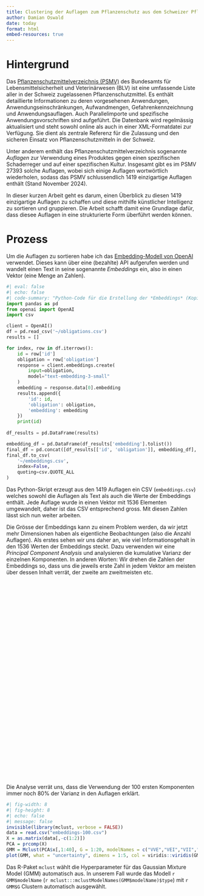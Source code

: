 ```yaml
---
title: Clustering der Auflagen zum Pflanzenschutz aus dem Schweizer Pflanzenschutzmittelverzeichnis
author: Damian Oswald
date: today
format: html
embed-resources: true
---
```


# Hintergrund

Das [Pflanzenschutzmittelverzeichnis (PSMV)](https://www.psm.admin.ch/) des Bundesamts für Lebensmittelsicherheit und Veterinärwesen (BLV) ist eine umfassende Liste aller in der Schweiz zugelassenen Pflanzenschutzmittel. Es enthält detaillierte Informationen zu deren vorgesehenen Anwendungen, Anwendungseinschränkungen, Aufwandmengen, Gefahrenkennzeichnung und Anwendungsauflagen. Auch Parallelimporte und spezifische Anwendungsvorschriften sind aufgeführt. Die Datenbank wird regelmässig aktualisiert und steht sowohl online als auch in einer XML-Formatdatei zur Verfügung. Sie dient als zentrale Referenz für die Zulassung und den sicheren Einsatz von Pflanzenschutzmitteln in der Schweiz.

Unter anderem enthält das Pflanzenschutzmittelverzeichnis sogenannte *Auflagen* zur Verwendung eines Produktes gegen einen spezifischen Schaderreger und auf einer spezifischen Kultur. Insgesamt gibt es im PSMV 27393 solche Auflagen, wobei sich einige Auflagen wortwörtlich wiederholen, sodass das PSMV schlussendlich 1419 einzigartige Auflagen enthält (Stand November 2024).

In dieser kurzen Arbeit geht es darum, einen Überblick zu diesen 1419 einzigartige Auflagen zu schaffen und diese mithilfe künstlicher Intelligenz zu sortieren und gruppieren. Die Arbeit schafft damit eine Grundlage dafür, dass diesee Auflagen in eine strukturierte Form überführt werden können.

# Prozess

Um die Auflagen zu sortieren habe ich das [Embedding-Modell von OpenAI](https://platform.openai.com/docs/guides/embeddings) verwendet. Dieses kann über eine (bezahlte) API aufgerufen werden und wandelt einen Text in seine sogenannte *Embeddings* ein, also in einen Vektor (eine Menge an Zahlen).

```python
#| eval: false
#| echo: false
#| code-summary: "Python-Code für die Erstellung der *Embeddings* (Kopie von `embeddings.py`)"
import pandas as pd
from openai import OpenAI
import csv

client = OpenAI()
df = pd.read_csv('~/obligations.csv')
results = []

for index, row in df.iterrows():
    id = row['id']
    obligation = row['obligation']
    response = client.embeddings.create(
        input=obligation,
        model="text-embedding-3-small"
    )
    embedding = response.data[0].embedding
    results.append({
        'id': id,
        'obligation': obligation,
        'embedding': embedding
    })
    print(id)
    
df_results = pd.DataFrame(results)

embedding_df = pd.DataFrame(df_results['embedding'].tolist())
final_df = pd.concat([df_results[['id', 'obligation']], embedding_df], axis=1)
final_df.to_csv(
    '~/embeddings.csv',
    index=False,
    quoting=csv.QUOTE_ALL
)
```

Das Python-Skript erzeugt aus den 1419 Auflagen ein CSV (`embeddings.csv`) welches sowohl die Auflagen als Text als auch die Werte der Embeddings enthält. Jede Auflage wurde in einen Vektor mit 1536 Elementen umgewandelt, daher ist das CSV entsprechend gross. Mit diesen Zahlen lässt sich nun weiter arbeiten.

Die Grösse der Embeddings kann zu einem Problem werden, da wir jetzt mehr Dimensionen haben als eigentliche Beobachtungen (also die Anzahl Auflagen). Als erstes sehen wir uns daher an, wie viel Informationsgehalt in den 1536 Werten der Embeddings steckt. Dazu verwenden wir eine *Principal Component Analysis* und analysieren die kumulative Varianz der einzelnen Komponenten. In anderen Worten: Wir drehen die Zahlen der Embeddings so, dass uns die jeweils erste Zahl in jedem Vektor am meisten über dessen Inhalt verrät, der zweite am zweitmeisten etc.

```{=html}
<div style="min-height:520px" id="datawrapper-vis-gEBsq"><script type="text/javascript" defer src="https://datawrapper.dwcdn.net/gEBsq/embed.js" charset="utf-8" data-target="#datawrapper-vis-gEBsq"></script><noscript><img src="https://datawrapper.dwcdn.net/gEBsq/full.png" alt="" /></noscript></div>
```

Die Analyse verrät uns, dass die Verwendung der 100 ersten Komponenten immer noch 80% der Varianz in den Auflagen erklärt.

```r
#| fig-width: 8
#| fig-height: 8
#| echo: false
#| message: false
invisible(library(mclust, verbose = FALSE))
data = read.csv("embeddings-100.csv")
X = as.matrix(data[,-c(1:2)])
PCA = prcomp(X)
GMM = Mclust(PCA$x[,1:40], G = 1:20, modelNames = c("VVE","VEI","VII","VVI","VVV"))
plot(GMM, what = "uncertainty", dimens = 1:5, col = viridis::viridis(GMM$G))
```

Das R-Paket `mclust` wählt die Hyperparameter für das Gaussian Mixture Model (GMM) automatisch aus. In unserem Fall wurde das Modell ``r GMM$modelName`` (`r mclust:::mclustModelNames(GMM$modelName)$type`) mit `r GMM$G` Clustern automatisch ausgewählt.

```{=html}
<div style="min-height:827px" id="datawrapper-vis-tR61B"><script type="text/javascript" defer src="https://datawrapper.dwcdn.net/tR61B/embed.js" charset="utf-8" data-target="#datawrapper-vis-tR61B"></script><noscript><img src="https://datawrapper.dwcdn.net/tR61B/full.png" alt="" /></noscript></div>
```
